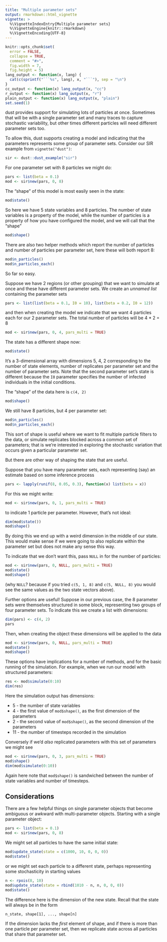 ```yaml
---
title: "Multiple parameter sets"
output: rmarkdown::html_vignette
vignette: >
  %\VignetteIndexEntry{Multiple parameter sets}
  %\VignetteEngine{knitr::rmarkdown}
  %\VignetteEncoding{UTF-8}
---
```


```r
knitr::opts_chunk$set(
  error = FALSE,
  collapse = TRUE,
  comment = "#>",
  fig.width = 7,
  fig.height = 5)
lang_output <- function(x, lang) {
  cat(c(sprintf("```%s", lang), x, "```"), sep = "\n")
}
cc_output <- function(x) lang_output(x, "cc")
r_output <- function(x) lang_output(x, "r")
plain_output <- function(x) lang_output(x, "plain")
set.seed(1)
```

dust provides support for simulating lots of particles at once. Sometimes that will be with a single parameter set and many traces to capture stochastic variability, but other times different particles will need different parameter sets too.

To allow this, dust supports creating a model and indicating that the parameters represents some group of parameter sets. Consider our SIR example from `vignette("dust")`:

```r
sir <- dust::dust_example("sir")
```

For one parameter set with 8 particles we might do:

```r
pars <- list(beta = 0.1)
mod <- sir$new(pars, 0, 8)
```

The "shape" of this model is most easily seen in the state:

```r
mod$state()
```

So here we have 5 state variables and 8 particles. The number of state variables is a property of the model, while the number of particles is a property of how you have configured the model, and we will call that the "shape"

```r
mod$shape()
```

There are also two helper methods which report the number of particles and number of particles per parameter set, here these will both report 8:

```r
mod$n_particles()
mod$n_particles_each()
```

So far so easy.

Suppose we have 2 regions (or other grouping) that we want to simulate at once and these have different parameter sets. We create an *unnamed list* containing the parameter sets

```r
pars <- list(list(beta = 0.1, I0 = 10), list(beta = 0.2, I0 = 12))
```

and then when creating the model we indicate that we want 4 particles each for our 2 parameter sets. The total number of particles will be 4 * 2 = 8

```r
mod <- sir$new(pars, 0, 4, pars_multi = TRUE)
```

The state has a different shape now:

```r
mod$state()
```

It's a 3-dimensional array with dimensions 5, 4, 2 corresponding to the number of state elements, number of replicates per parameter set and the number of parameter sets. Note that the second parameter set's state is different because the `I0` parameter specifies the number of infected individuals in the initial conditions.

The "shape" of the data here is `c(4, 2)`

```r
mod$shape()
```

We still have 8 particles, but 4 per parameter set:

```r
mod$n_particles()
mod$n_particles_each()
```

This sort of shape is useful where we want to fit multiple particle filters to the data, or simulate replicates blocked across a common set of parameters; that is we're interested in exploring the stochastic variation that occurs given a particular parameter set.

But there are other way of shaping the state that are useful.

Suppose that you have many parameter sets, each representing (say) an estimate based on some inference process

```r
pars <- lapply(runif(8, 0.05, 0.3), function(x) list(beta = x))
```

For this we might write:

```r
mod <- sir$new(pars, 0, 1, pars_multi = TRUE)
```

to indicate 1 particle per parameter. However, that's not ideal:

```r
dim(mod$state())
mod$shape()
```

By doing this we end up with a weird dimension in the middle of our state. This would make sense if we were going to also replicate within the parameter set but does not make any sense this way.

To indicate that we don't want this, pass `NULL` in for the number of particles:

```r
mod <- sir$new(pars, 0, NULL, pars_multi = TRUE)
mod$state()
mod$shape()
```

(why `NULL`? because if you tried `c(5, 1, 8)` and `c(5, NULL, 8)` you would see the same values as the two state vectors above).

Further options are useful! Suppose in our previous case, the 8 parameter sets were themselves structured in some block, representing two groups of four parameter sets. To indicate this we create a list with dimensions:

```r
dim(pars) <- c(4, 2)
pars
```

Then, when creating the object these dimensions will be applied to the data

```r
mod <- sir$new(pars, 0, NULL, pars_multi = TRUE)
mod$state()
mod$shape()
```

These options have implications for a number of methods, and for the basic running of the simulation. For example, when we run our model with structured parameters:

```r
res <- mod$simulate(0:10)
dim(res)
```

Here the simulation output has dimensions:

* 5 - the number of state variables
* 4 - the first value of `mod$shape()`, as the first dimension of the parameters
* 2 - the second value of `mod$shape()`, as the second dimension of the parameters
* 11 - the number of timesteps recorded in the simulation

Conversely if we'd *also* replicated parameters with this set of parameters we might see

```r
mod <- sir$new(pars, 0, 3, pars_multi = TRUE)
mod$shape()
dim(mod$simulate(0:10))
```

Again here note that `mod$shape()` is sandwiched between the number of state variables and number of timesteps.

## Considerations

There are a few helpful things on single parameter objects that become ambiguous or awkward with multi-parameter objects. Starting with a single parameter object:

```r
pars <- list(beta = 0.1)
mod <- sir$new(pars, 0, 8)
```

We might set all particles to have the same initial state:

```r
mod$update_state(state = c(1000, 10, 0, 0, 0))
mod$state()
```

or we might set each particle to a different state, perhaps representing some stochasticity in starting values

```r
n <- rpois(8, 10)
mod$update_state(state = rbind(1010 - n, n, 0, 0, 0))
mod$state()
```

The difference here is the dimension of the new state. Recall that the state will always be in the form

```
n_state, shape[1], ..., shape[n]
```

If the dimension lacks the *first* element of shape, and if there is more than one particle per parameter set, then we replicate state across all particles that share that parameter set.
